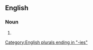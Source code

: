 ==English==

===Noun===
{{head|en|noun form}}

# {{plural of|en|mercenary}}

[[Category:English plurals ending in "-ies"]]